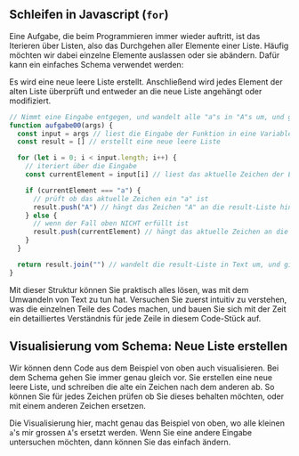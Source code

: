 

<Chapter>
     
## Schleifen in Javascript (`for`)

Eine Aufgabe, die beim Programmieren immer wieder auftritt, ist das Iterieren
über Listen, also das Durchgehen aller Elemente einer Liste. Häufig möchten wir
dabei einzelne Elemente auslassen oder sie abändern. Dafür kann ein einfaches
Schema verwendet werden:

<Example title="Schema: Neue Liste erstellen">
Es wird eine neue leere Liste erstellt. Anschließend wird jedes Element
der alten Liste überprüft und entweder an die neue Liste angehängt oder
modifiziert.

```javascript
// Nimmt eine Eingabe entgegen, und wandelt alle "a"s in "A"s um, und gibt dies zurück
function aufgabe00(args) {
  const input = args // liest die Eingabe der Funktion in eine Variable
  const result = [] // erstellt eine neue leere Liste

  for (let i = 0; i < input.length; i++) {
    // iteriert über die Eingabe
    const currentElement = input[i] // liest das aktuelle Zeichen der Eingabe aus

    if (currentElement === "a") {
      // prüft ob das aktuelle Zeichen ein "a" ist
      result.push("A") // hängt das Zeichen "A" an die result-Liste hinten an
    } else {
      // wenn der Fall oben NICHT erfüllt ist
      result.push(currentElement) // hängt das aktuelle Zeichen an die result-Liste hinten an
    }
  }

  return result.join("") // wandelt die result-Liste in Text um, und gibt den Text zurück
}
```

Mit dieser Struktur können Sie praktisch alles lösen, was mit dem Umwandeln von
Text zu tun hat. Versuchen Sie zuerst intuitiv zu verstehen, was die einzelnen
Teile des Codes machen, und bauen Sie sich mit der Zeit ein detailliertes
Verständnis für jede Zeile in diesem Code-Stück auf.

</Example>

<section>

## Visualisierung vom Schema: Neue Liste erstellen

Wir können denn Code aus dem Beispiel von oben auch visualisieren. Bei dem
Schema gehen Sie immer genau gleich vor. Sie erstellen eine neue leere Liste,
und schreiben die alte ein Zeichen nach dem anderen ab. So können Sie für jedes
Zeichen prüfen ob Sie dieses behalten möchten, oder mit einem anderen Zeichen
ersetzen.

Die Visualisierung hier, macht genau das Beispiel von oben, wo alle kleinen
`a`'s mir grossen `A`'s ersetzt werden. Wenn Sie eine andere Eingabe untersuchen
möchten, dann können Sie das einfach ändern.

<LoopSimulator />

</section>

</Chapter>

